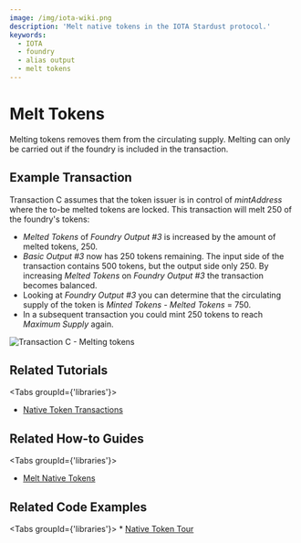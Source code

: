 ```yaml
---
image: /img/iota-wiki.png
description: 'Melt native tokens in the IOTA Stardust protocol.'
keywords:
  - IOTA
  - foundry
  - alias output
  - melt tokens
---
```



# Melt Tokens

Melting tokens removes them from the circulating supply. Melting can only be carried out if the foundry is included in
the transaction.

## Example Transaction

Transaction C assumes that the token issuer is in control of _mintAddress_ where the to-be melted tokens are locked.
This transaction will melt 250 of the foundry's tokens:

- _Melted Tokens_ of _Foundry Output #3_ is increased by the amount of melted tokens, 250.
- _Basic Output #3_ now has 250 tokens remaining. The input side of the transaction contains 500 tokens, but the output
  side only 250. By increasing _Melted Tokens_ on _Foundry Output #3_ the transaction becomes balanced.
- Looking at _Foundry Output #3_ you can determine that the circulating supply of the token is _Minted Tokens_ - _Melted Tokens_ = 750.
- In a subsequent transaction you could mint 250 tokens to reach _Maximum Supply_ again.

![Transaction C - Melting tokens](/img/stardust_explanations/stardust_ledger_anatomy/native_tokens_foundries/tx_C.svg)

## Related Tutorials

<Tabs groupId={'libraries'}>
<TabItem value="iota.js" label="iota.js">

- [Native Token Transactions](https://wiki.iota.org/shimmer/iota.js/tutorials/native-token-transactions/introduction/)

</TabItem>
</Tabs>

## Related How-to Guides

<Tabs groupId={'libraries'}>
<TabItem value="wallet.rs" label="wallet.rs" >

- [Melt Native Tokens](https://wiki.iota.org/shimmer/wallet.rs/how_tos/native_tokens/melt_native_token/)

</TabItem>
</Tabs>

## Related Code Examples

<Tabs groupId={'libraries'}>
  <TabItem value='iota.js' label='iota.js'>
    * [Native Token
    Tour](https://github.com/iotaledger/iota.js/blob/feat/stardust/packages/iota/examples/native-token-tour/src/index.ts)
  </TabItem>
</Tabs>
